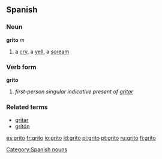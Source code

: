 ==Spanish==

===Noun===
'''grito''' ''m''

#a [[cry]], a [[yell]], a [[scream]]

===Verb form===
'''grito'''

# ''first-person singular indicative present of [[gritar]]''

===Related terms===
*[[gritar]]
*[[gritón]]

[[Category:Spanish nouns]]

[[es:grito]]
[[fr:grito]]
[[io:grito]]
[[id:grito]]
[[pl:grito]]
[[pt:grito]]
[[ru:grito]]
[[fi:grito]]